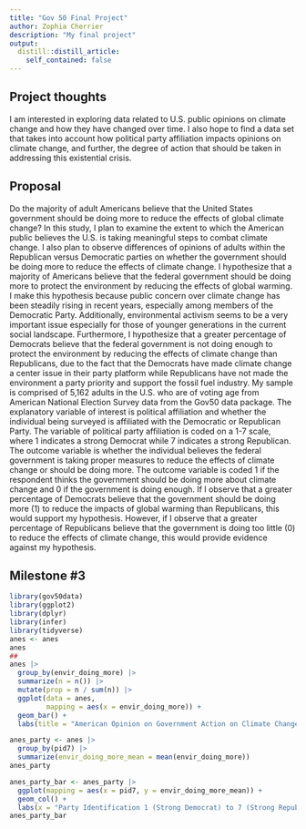 ```yaml
---
title: "Gov 50 Final Project"
author: Zophia Cherrier
description: "My final project"
output:
  distill::distill_article:
    self_contained: false
---
```




## Project thoughts

I am interested in exploring data related to U.S. public opinions on climate change and how they have changed over time. I also hope to find a data set that takes into account how political party affiliation impacts opinions on climate change, and further, the degree of action that should be taken in addressing this existential crisis.  

## Proposal
 
Do the majority of adult Americans believe that the United States government should be doing more to reduce the effects of global climate change? In this study, I plan to examine the extent to which the American public believes the U.S. is taking meaningful steps to combat climate change. I also plan to observe differences of opinions of adults within the Republican versus Democratic parties on whether the government should be doing more to reduce the effects of climate change. I hypothesize that a majority of Americans believe that the federal government should be doing more to protect the environment by reducing the effects of global warming. I make this hypothesis because public concern over climate change has been steadily rising in recent years, especially among members of the Democratic Party. Additionally, environmental activism seems to be a very important issue especially for those of younger generations in the current social landscape. Furthermore, I hypothesize that a greater percentage of Democrats believe that the federal government is not doing enough to protect the environment by reducing the effects of climate change than Republicans, due to the fact that the Democrats have made climate change a center issue in their party platform while Republicans have not made the environment a party priority and support the fossil fuel industry. My sample is comprised of 5,162 adults in the U.S. who are of voting age from American National Election Survey data from the Gov50 data package. The explanatory variable of interest is political affiliation and whether the individual being surveyed is affiliated with the Democratic or Republican Party. The variable of political party affiliation is coded on a 1-7 scale, where 1 indicates a strong Democrat while 7 indicates a strong Republican. The outcome variable is whether the individual believes the federal government is taking proper measures to reduce the effects of climate change or should be doing more. The outcome variable is coded 1 if the respondent thinks the government should be doing more about climate change and 0 if the government is doing enough. If I observe that a greater percentage of Democrats believe that the government should be doing more (1) to reduce the impacts of global warming than Republicans, this would support my hypothesis. However, if I observe that a greater percentage of Republicans believe that the government is doing too little (0) to reduce the effects of climate change, this would provide evidence against my hypothesis. 

## Milestone #3

```r
library(gov50data)
library(ggplot2)
library(dplyr)
library(infer)
library(tidyverse)
anes <- anes
anes
##
anes |>
  group_by(envir_doing_more) |>
  summarize(n = n()) |>
  mutate(prop = n / sum(n)) |>
  ggplot(data = anes, 
         mapping = aes(x = envir_doing_more)) +
  geom_bar() +
  labs(title = "American Opinion on Government Action on Climate Change")

anes_party <- anes |>
  group_by(pid7) |>
  summarize(envir_doing_more_mean = mean(envir_doing_more))
anes_party

anes_party_bar <- anes_party |>
  ggplot(mapping = aes(x = pid7, y = envir_doing_more_mean)) +
  geom_col() +
  labs(x = "Party Identification 1 (Strong Democrat) to 7 (Strong Republican)", title = "American Opinion on Government Action on Climate Change With Respect to Party Identification")
anes_party_bar


```

